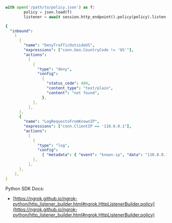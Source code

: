 ```python
with open('/path/to/policy.json') as f:
        policy = json.load(f)
        listener = await session.http_endpoint().policy(policy).listen()
```

```yaml title="policy.json"
{
  "inbound":
    [
      {
        "name": "DenyTrafficOutsideUS",
        "expressions": ["conn.Geo.CountryCode != 'US'"],
        "actions":
          [
            {
              "type": "deny",
              "config":
                {
                  "status_code": 404,
                  "content_type": "text/plain",
                  "content": "not found",
                },
            },
          ],
      },
      {
        "name": "LogRequestsFromKnownIP",
        "expressions": ["conn.ClientIP == '110.0.0.1"],
        "actions":
          [
            {
              "type": "log",
              "config":
                { "metadata": { "event": "known-ip", "data": "110.0.0.1" } },
            },
          ],
      },
    ],
}
```

Python SDK Docs:

- [https://ngrok.github.io/ngrok-python/http_listener_builder.html#ngrok.HttpListenerBuilder.policy](https://ngrok.github.io/ngrok-python/http_listener_builder.html#ngrok.HttpListenerBuilder.policy)

